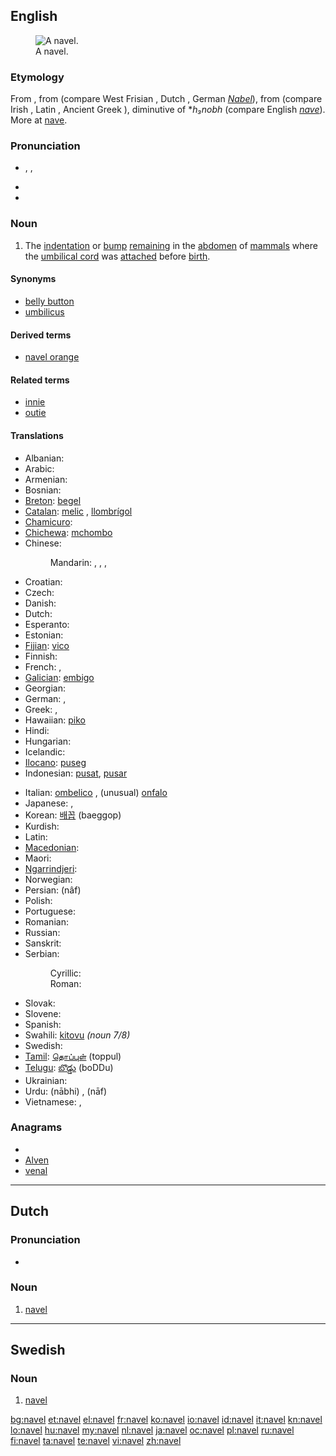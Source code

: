 ==English==
{{wikipedia}}
[[Image:Ombelico Femminile.jpg|thumb|A navel.]]

===Etymology===
From {{etyl|ang}} {{term|nafela|lang=ang}}, from {{proto|Germanic|naƀulōn}} (compare West Frisian {{term|nâle|lang=fy}}, Dutch {{term|navel|lang=nl}}, German ''[[Nabel]]''), from {{proto|Indo-European|h₃nobh-ilos}} (compare Irish {{term|imleac|lang=ga}}, Latin {{term|umbilicus|lang=la}}, Ancient Greek {{term|omphálos}}), diminutive of *''h₃nobh'' (compare English ''[[nave]]''). More at [[nave]].

===Pronunciation===
* {{enPR|nā'vəl}}, {{IPA|/ˈneɪvəl/}}, {{SAMPA|/"neIv@l/}}
* {{rhymes|eɪvəl}}
* {{homophones|naval}}

===Noun===
{{en-noun}}

# {{anatomy}} The [[indentation]] or [[bump]] [[remain]]ing in the [[abdomen]] of [[mammal]]s where the [[umbilical cord]] was [[attach]]ed before [[birth]].

====Synonyms====
* [[belly button]] {{italbrac|colloquial}}
* [[umbilicus]]

====Derived terms====
* [[navel orange]]

====Related terms====
* [[innie]]
* [[outie]]

====Translations====
{{trans-top|remnant of umbilical cord}}
* Albanian: {{t-|sq|kërthizë|f|xs=Albanian}}
* Arabic: {{t|ar|سرة|f|alt=سُرّة|tr=súrra}}
* Armenian: {{t-|hy|պորտ|tr=port}}
* Bosnian: {{t-|bs|pupak|m}}
* [[Breton]]: [[begel]]
* [[Catalan]]: [[melic]] {{m}}, [[llombrígol]] {{m}}
* [[Chamicuro]]: {{tø|ccc|mocho}}
* [[Chichewa]]: [[mchombo]]
* Chinese:
*: Mandarin: {{t|cmn|肚臍|sc=Hani}},  {{t|cmn|肚脐|tr=dùqí|sc=Hani}},  {{t-|cmn|臍|sc=Hani}},  {{t-|cmn|脐|tr=qí|sc=Hani}}
* Croatian: {{t-|hr|pupak|m}}
* Czech: {{t+|cs|pupek|m}}
* Danish: {{t-|da|navle|c}}
* Dutch: {{t+|nl|navel|m}}
* Esperanto: {{t-|eo|umbiliko|xs=Esperanto}}
* Estonian: {{t-|et|naba}}
* [[Fijian]]: [[vico]]
* Finnish: {{t+|fi|napa}}
* French: {{t+|fr|ombilic|m}},  {{t+|fr|nombril|m}}
* [[Galician]]: [[embigo]] {{m}}
* Georgian: {{t|ka|ჭიპი|tr=čʻipi|sc=Geor|xs=Georgian}}
* German: {{t+|de|Bauchnabel|m}}, {{t+|de|Nabel|m}}
* Greek: {{t+|el|ομφαλός|m|tr=omfalós}},  {{qualifier|colloquial}} {{t+|el|αφαλός|m|tr=afalós}}
* Hawaiian: [[piko]]
* Hindi: {{t-|hi|नाभि|f|tr=nābhi|xs=Hindi}}
* Hungarian: {{t+|hu|köldök}}
* Icelandic: {{t+|is|nafli|m}}
* [[Ilocano]]: [[puseg]]
* Indonesian: [[pusat]], [[pusar]]
{{trans-mid}}
* Italian: [[ombelico]] {{m}}, (unusual) [[onfalo]] {{m}}
* Japanese: {{t+|ja|臍|tr=[[へそ]], heso}},  {{t|ja|ネーブル|tr=nēburu}}
* Korean: [[배꼽]] (baeggop)
* Kurdish: {{t+|ku|navik|f}}
* Latin: {{t-|la|umbilicus|m}}
* [[Macedonian]]: {{t-|mk|папок|m}}
* Maori: {{t-|mi|pito|xs=Maori}}
* [[Ngarrindjeri]]: {{tø|nay|pulanggi}}
* Norwegian: {{t-|no|navle|m}}
* Persian: {{fa-Arab|[[ناف]]}} (nâf)
* Polish: {{t+|pl|pępek|m}}
* Portuguese: {{t+|pt|umbigo|m}}
* Romanian: {{t+|ro|buric|n}}
* Russian: {{t+|ru|пупок|m|tr=pupók}}
* Sanskrit: {{t-|sa|नाभि|f|tr=nābhi|xs=Sanskrit}}
* Serbian:
*: Cyrillic: {{t-|sr|пупак|m|sc=Cyrl}}
*: Roman: {{t-|sr|pupak|m}}
* Slovak: {{t|sk|pupok|m}}
* Slovene: {{t+|sl|popek|m|alt=pópek}}
* Spanish: {{t+|es|ombligo|m}}
* Swahili: [[kitovu]] ''(noun 7/8)''
* Swedish: {{t-|sv|navel|c}}
* [[Tamil]]: [[தொப்புள்]] (toppul)
* [[Telugu]]: [[బొడ్డు]] (boDDu)
* Ukrainian: {{t-|uk|пупок|m|tr=pupók|xs=Ukrainian}}
* Urdu: {{ur-Arab|[[نابھ]]}} (nābhi) {{f}}, {{ur-Arab|[[ناف]]}} (nāf) {{f}}
* Vietnamese: {{t+|vi|rốn|xs=Vietnamese}},  {{t-|vi|rún|xs=Vietnamese}}
{{trans-bottom}}

===Anagrams===
* {{alphagram|aelnv}}
* [[Alven#English|Alven]]
* [[venal#English|venal]]

----

==Dutch==

===Pronunciation===
* {{audio|Nl-navel.ogg|audio}}

===Noun===
{{nl-noun2|m|s|tje}}

# [[#English|navel]]

----

==Swedish==

===Noun===
{{sv-noun-irreg-c|navel|naveln|navlar|navlarna}}

# [[#English|navel]]

[[bg:navel]]
[[et:navel]]
[[el:navel]]
[[fr:navel]]
[[ko:navel]]
[[io:navel]]
[[id:navel]]
[[it:navel]]
[[kn:navel]]
[[lo:navel]]
[[hu:navel]]
[[my:navel]]
[[nl:navel]]
[[ja:navel]]
[[oc:navel]]
[[pl:navel]]
[[ru:navel]]
[[fi:navel]]
[[ta:navel]]
[[te:navel]]
[[vi:navel]]
[[zh:navel]]